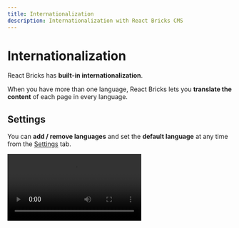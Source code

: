 ```yaml
---
title: Internationalization
description: Internationalization with React Bricks CMS
---
```



# Internationalization

React Bricks has **built-in internationalization**.

When you have more than one language, React Bricks lets you **translate the content** of each page in every language.

## Settings

You can **add / remove languages** and set the **default language** at any time from the [Settings](app-settings) tab.

<Video src="/videos/i18n_settings.mp4" />

## Default language

The default language is **used as a default or fallback**.

For example, the page names on the left sidebar are those of the default language, if the default language translation is available. It is also the language used to copy content from, when a new translation is created.

When you retrieve content via queries, if you specify no language, the default language is retrieved.

## Translate pages

To translate a page, click on the corresponsing **language tab in the Editor**.

**If a translation doesn't exist yet**, React Bricks will ask you if you like to create it.

<Video src="/videos/i18n_translation.mp4" />

When you create a new translation, **the content is copied from the default language**.  
If there is no translation for the default language, React Bricks will copy the content
from the first availble language.

**Each translation is completely independent**: it
can have its own **content, page attributes**, seo/meta, custom fields values, etc.

## Delete a translation

When you have more than one translation, you can delete a translation.

<Video src="/videos/i18n_delete.mp4" />

**Deleting a translation won't delete the entire page**, but only the content in that language.  
It is not possible to delete the last remaining translation of a page.

## Use the translations

The queries for pages list or single page content accept a **`language` parameter**, so that you can ask for content in a particular language.

**The `i18n` starters** show how this plays well with **i18n routing** on a framework like **Next.js**.
